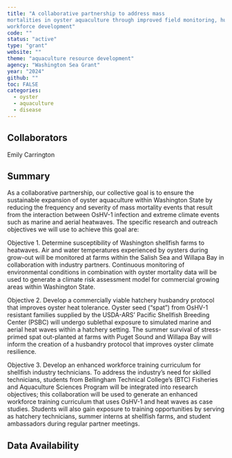 ```yaml
---
title: "A collaborative partnership to address mass
mortalities in oyster aquaculture through improved field monitoring, husbandry practices, and
workforce development"
code: ""
status: "active"
type: "grant"
website: ""
theme: "aquaculture resource development"
agency: "Washington Sea Grant"
year: "2024"
github: ""
toc: FALSE
categories:
  - oyster
  - aquaculture
  - disease
---
```


## Collaborators

Emily Carrington

## Summary

As a collaborative partnership, our collective goal is to ensure the sustainable expansion of oyster aquaculture within Washington State by reducing the frequency and severity of mass mortality events that result from the interaction between OsHV-1 infection and extreme climate events such as marine and aerial heatwaves. The specific research and outreach objectives we will use to achieve this goal are:

Objective 1. Determine susceptibility of Washington shellfish farms to heatwaves. Air and water temperatures experienced by oysters during grow-out will be monitored at farms within the Salish Sea and Willapa Bay in collaboration with industry partners. Continuous monitoring of environmental conditions in combination with oyster mortality data will be used to generate a climate risk assessment model for commercial growing areas within Washington State.

Objective 2. Develop a commercially viable hatchery husbandry protocol that improves oyster heat tolerance. Oyster seed ("spat") from OsHV-1 resistant families supplied by the USDA-ARS' Pacific Shellfish Breeding Center (PSBC) will undergo sublethal exposure to simulated marine and aerial heat waves within a hatchery setting. The summer survival of stress-primed spat out-planted at farms with Puget Sound and Willapa Bay will inform the creation of a husbandry protocol that improves oyster climate resilience.

Objective 3. Develop an enhanced workforce training curriculum for shellfish industry technicians. To address the industry's need for skilled technicians, students from Bellingham Technical College's (BTC) Fisheries and Aquaculture Sciences Program will be integrated into research objectives; this collaboration will be used to generate an enhanced workforce training curriculum that uses OsHV-1 and heat waves as case studies. Students will also gain exposure to training opportunities by serving as hatchery technicians, summer interns at shellfish farms, and student ambassadors during regular partner meetings.

## Data Availability

